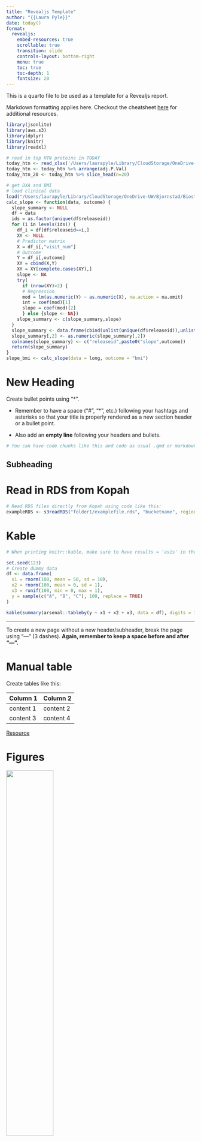 ```yaml
---
title: "Revealjs Template"
author: "{{Laura Pyle}}"
date: today()
format:
  revealjs:
    embed-resources: true
    scrollable: true
    transition: slide
    controls-layout: bottom-right
    menu: true
    toc: true
    toc-depth: 1
    fontsize: 20
---
```


This is a quarto file to be used as a template for a Revealjs report.

Markdown formatting applies here. Checkout the cheatsheet [here](https://www.markdownguide.org/cheat-sheet/) for additional resources.
	
```r
library(jsonlite)
library(aws.s3)
library(dplyr)
library(knitr)
library(readxl)

```

```r
# read in top HTN proteins in TODAY 
today_htn <- read_xlsx('/Users/laurapyle/Library/CloudStorage/OneDrive-UW/Bjornstad/Biostatistics Core Shared Drive/TODAY subaward/Results/Linear and Cox models/TODAY somalogic limma baseline unadjusted.xlsx', sheet = "htn_moderated_FDR")
today_htn <- today_htn %>% arrange(adj.P.Val)
today_htn_20 <- today_htn %>% slice_head(n=20)

# get DXA and BMI
# load clinical data
load("/Users/laurapyle/Library/CloudStorage/OneDrive-UW/Bjornstad/Biostatistics Core Shared Drive/TODAY subaward/Clinical data/TODAY/clinical_data_long.Rdata")
calc_slope <- function(data, outcome) {
  slope_summary <- NULL
  df = data
  ids = as.factor(unique(df$releaseid))
  for (i in levels(ids)) {
    df_i = df[df$releaseid==i,]
    XY <- NULL
    # Predictor matrix
    X = df_i[,"visit_num"]
    # Outcome
    Y = df_i[,outcome]
    XY = cbind(X,Y)
    XY = XY[complete.cases(XY),]
    slope <- NA
    try(
      if (nrow(XY)>2) {
      # Regression 
      mod = lm(as.numeric(Y) ~ as.numeric(X), na.action = na.omit)
      int = coef(mod)[1]
      slope = coef(mod)[2]
      } else {slope <- NA})
    slope_summary <- c(slope_summary,slope)
  }
  slope_summary <- data.frame(cbind(unlist(unique(df$releaseid)),unlist(slope_summary)))
  slope_summary[,2] <- as.numeric(slope_summary[,2])
  colnames(slope_summary) <- c("releaseid",paste0("slope",outcome))
  return(slope_summary)
}
slope_bmi <- calc_slope(data = long, outcome = "bmi")
```

# New Heading

Create bullet points using "* ". 

* Remember to have a space ("# ", "* ", etc.) following your hashtags and asterisks so that your title is properly rendered as a new section header or a bullet point.

* Also add an **empty line** following your headers and bullets.

```r
# You can have code chunks like this and code as usual .qmd or markdown files
```

## Subheading

# Read in RDS from Kopah

```r
# Read RDS files directly from Kopah using code like this:
exampleRDS <- s3readRDS("folder1/examplefile.rds", "bucketname", region = "") # region must be left blank
```

# Kable

```r
# When printing knitr::kable, make sure to have results = 'asis' in the chunk opener

set.seed(123)
# Create dummy data
df <- data.frame(
  x1 = rnorm(100, mean = 50, sd = 10),
  x2 = rnorm(100, mean = 0, sd = 1),
  x3 = runif(100, min = 0, max = 1),
  y = sample(c("A", "B", "C"), 100, replace = TRUE)
)

kable(summary(arsenal::tableby(y ~ x1 + x2 + x3, data = df), digits = 1))
```


---

To create a new page without a new header/subheader, break the page using "---" (3 dashes). **Again, remember to keep a space before and after "---".**

# Manual table

Create tables like this:

| Column 1  | Column 2  |
|-----------|-----------|
| content 1 | content 2 |
| content 3 | content 4 |

[Resource](https://www.tablesgenerator.com/markdown_tables)

# Figures

![](/Users/choiyej/Library/CloudStorage/OneDrive-TheUniversityofColoradoDenver/Bjornstad Pyle Lab/BjornstadPyleTommerdahlLogo.png){width=50%}

You can use a for loop to pull multiple figures if they have similar names:

```r
# example code
celltype_list <- c("pt", "tal", "pc", "immune",  "immune_myeloid", "immune_lymphoid", "ic", "ec", "fibvsmc")

for (cells in celltype_list) {
  cat("#### ", toupper(cells), "\n\n") 

  cat(paste0("![](/Folder1/Folder2/", cells, "_common_file_name_suffix.jpeg){width=100%}\n\n"))
}
```


